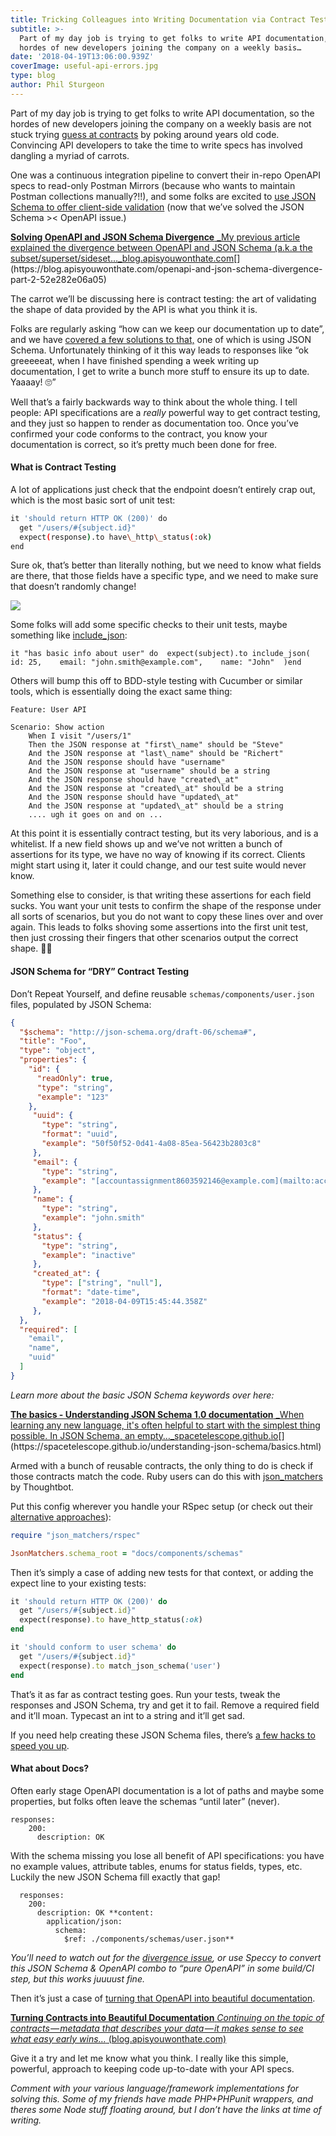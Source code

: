 ```yaml
---
title: Tricking Colleagues into Writing Documentation via Contract Testing
subtitle: >-
  Part of my day job is trying to get folks to write API documentation, so the
  hordes of new developers joining the company on a weekly basis…
date: '2018-04-19T13:06:00.939Z'
coverImage: useful-api-errors.jpg
type: blog
author: Phil Sturgeon
---
```


Part of my day job is trying to get folks to write API documentation, so the hordes of new developers joining the company on a weekly basis are not stuck trying [guess at contracts](https://blog.apisyouwonthate.com/guessing-api-contracts-ac1b7eaebced) by poking around years old code. Convincing API developers to take the time to write specs has involved dangling a myriad of carrots.

One was a continuous integration pipeline to convert their in-repo OpenAPI specs to read-only Postman Mirrors (because who wants to maintain Postman collections manually?!!), and some folks are excited to [use JSON Schema to offer client-side validation](https://blog.apisyouwonthate.com/the-many-amazing-uses-of-json-schema-client-side-validation-c78a11fbde45) (now that we’ve solved the JSON Schema &gt;&lt; OpenAPI issue.)

[**Solving OpenAPI and JSON Schema Divergence**
_My previous article explained the divergence between OpenAPI and JSON Schema (a.k.a the subset/superset/sideset…_blog.apisyouwonthate.com](https://blog.apisyouwonthate.com/openapi-and-json-schema-divergence-part-2-52e282e06a05 "https://blog.apisyouwonthate.com/openapi-and-json-schema-divergence-part-2-52e282e06a05")[](https://blog.apisyouwonthate.com/openapi-and-json-schema-divergence-part-2-52e282e06a05)

The carrot we’ll be discussing here is contract testing: the art of validating the shape of data provided by the API is what you think it is.

Folks are regularly asking “how can we keep our documentation up to date”, and we have [covered a few solutions to that,](https://blog.apisyouwonthate.com/keeping-documentation-honest-d9ab5351ddd4) one of which is using JSON Schema. Unfortunately thinking of it this way leads to responses like “ok greeeeeat, when I have finished spending a week writing up documentation, I get to write a bunch more stuff to ensure its up to date. Yaaaay! 🙄”

Well that’s a fairly backwards way to think about the whole thing. I tell people: API specifications are a _really_ powerful way to get contract testing, and they just so happen to render as documentation too. Once you’ve confirmed your code conforms to the contract, you know your documentation is correct, so it’s pretty much been done for free.

#### What is Contract Testing

A lot of applications just check that the endpoint doesn’t entirely crap out, which is the most basic sort of unit test:

```bash
it 'should return HTTP OK (200)' do
  get "/users/#{subject.id}"
  expect(response).to have\_http\_status(:ok)
end
```

Sure ok, that’s better than literally nothing, but we need to know what fields are there, that those fields have a specific type, and we need to make sure that doesn’t randomly change!

![](https://cdn-images-1.medium.com/max/800/1*y2jRNHqLIbqepE0Em-RjFQ.jpeg)

Some folks will add some specific checks to their unit tests, maybe something like [include\_json](https://relishapp.com/waterlink/rspec-json-expectations/docs/json-expectations/include-json-matcher):

```
it "has basic info about user" do  expect(subject).to include_json(    id: 25,    email: "john.smith@example.com",    name: "John"  )end
```

Others will bump this off to BDD-style testing with Cucumber or similar tools, which is essentially doing the exact same thing:

```
Feature: User API

Scenario: Show action
    When I visit "/users/1"
    Then the JSON response at "first\_name" should be "Steve"
    And the JSON response at "last\_name" should be "Richert"
    And the JSON response should have "username"
    And the JSON response at "username" should be a string
    And the JSON response should have "created\_at"
    And the JSON response at "created\_at" should be a string
    And the JSON response should have "updated\_at"
    And the JSON response at "updated\_at" should be a string
    .... ugh it goes on and on ...
```

At this point it is essentially contract testing, but its very laborious, and is a whitelist. If a new field shows up and we’ve not written a bunch of assertions for its type, we have no way of knowing if its correct. Clients might start using it, later it could change, and our test suite would never know.

Something else to consider, is that writing these assertions for each field sucks. You want your unit tests to confirm the shape of the response under all sorts of scenarios, but you do not want to copy these lines over and over again. This leads to folks shoving some assertions into the first unit test, then just crossing their fingers that other scenarios output the correct shape. 🤷‍♂️

#### JSON Schema for “DRY” Contract Testing

Don’t Repeat Yourself, and define reusable `schemas/components/user.json` files, populated by JSON Schema:

```json
{
  "$schema": "http://json-schema.org/draft-06/schema#",
  "title": "Foo",
  "type": "object",
  "properties": {
    "id": {
      "readOnly": true,
      "type": "string",
      "example": "123"
    },
     "uuid": {
       "type": "string",
       "format": "uuid",
       "example": "50f50f52-0d41-4a08-85ea-56423b2803c8"
     },
     "email": {
       "type": "string",
       "example": "[accountassignment8603592146@example.com](mailto:accountassignment8603592146@example.com)"
     },
     "name": {
       "type": "string",
       "example": "john.smith"
     },
     "status": {
       "type": "string",
       "example": "inactive"
     },
     "created_at": {
       "type": ["string", "null"],
       "format": "date-time",
       "example": "2018-04-09T15:45:44.358Z"
     },
  },
  "required": [
    "email",
    "name",
    "uuid"
  ]
}
```

_Learn more about the basic JSON Schema keywords over here:_

[**The basics - Understanding JSON Schema 1.0 documentation**
_When learning any new language, it's often helpful to start with the simplest thing possible. In JSON Schema, an empty…_spacetelescope.github.io](https://spacetelescope.github.io/understanding-json-schema/basics.html "https://spacetelescope.github.io/understanding-json-schema/basics.html")[](https://spacetelescope.github.io/understanding-json-schema/basics.html)

Armed with a bunch of reusable contracts, the only thing to do is check if those contracts match the code. Ruby users can do this with [json\_matchers](https://github.com/thoughtbot/json_matchers) by Thoughtbot.

Put this config wherever you handle your RSpec setup (or check out their [alternative approaches](https://github.com/thoughtbot/json_matchers#usage)):

```ruby
require "json_matchers/rspec"

JsonMatchers.schema_root = "docs/components/schemas"
```

Then it’s simply a case of adding new tests for that context, or adding the expect line to your existing tests:

```ruby
it 'should return HTTP OK (200)' do
  get "/users/#{subject.id}"
  expect(response).to have_http_status(:ok)
end

it 'should conform to user schema' do
  get "/users/#{subject.id}"
  expect(response).to match_json_schema('user')
end
```

That’s it as far as contract testing goes. Run your tests, tweak the responses and JSON Schema, try and get it to fail. Remove a required field and it’ll moan. Typecast an int to a string and it’ll get sad.

If you need help creating these JSON Schema files, there’s [a few hacks to speed you up](https://blog.apisyouwonthate.com/creating-api-specifications-from-bulls-t-f5a54c005135).

#### What about Docs?

Often early stage OpenAPI documentation is a lot of paths and maybe some properties, but folks often leave the schemas “until later” (never).

```
responses:
    200:
      description: OK
```

With the schema missing you lose all benefit of API specifications: you have no example values, attribute tables, enums for status fields, types, etc. Luckily the new JSON Schema fill exactly that gap!

```
  responses:
    200:
      description: OK **content:
        application/json:
          schema:
            $ref: ./components/schemas/user.json**
```

_You’ll need to watch out for the_ [_divergence issue_](https://blog.apisyouwonthate.com/openapi-and-json-schema-divergence-part-1-1daf6678d86e)_, or use Speccy to convert this JSON Schema & OpenAPI combo to “pure OpenAPI” in some build/CI step, but this works juuuust fine._

Then it’s just a case of [turning that OpenAPI into beautiful documentation](https://blog.apisyouwonthate.com/turning-contracts-into-beautiful-documentation-deac7013af18).

[**Turning Contracts into Beautiful Documentation** _Continuing on the topic of contracts — metadata that describes your data — it makes sense to see what easy early wins…_ (blog.apisyouwonthate.com)](https://blog.apisyouwonthate.com/turning-contracts-into-beautiful-documentation-deac7013af18 "https://blog.apisyouwonthate.com/turning-contracts-into-beautiful-documentation-deac7013af18")

Give it a try and let me know what you think. I really like this simple, powerful, approach to keeping code up-to-date with your API specs.

_Comment with your various language/framework implementations for solving this. Some of my friends have made PHP+PHPunit wrappers, and theres some Node stuff floating around, but I don’t have the links at time of writing._